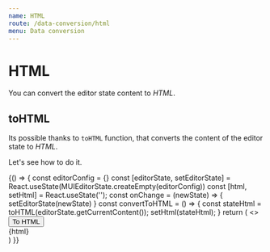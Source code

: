 ```yaml
---
name: HTML
route: /data-conversion/html
menu: Data conversion
---
```


# HTML

You can convert the editor state content to *HTML*.

## toHTML

Its possible thanks to `toHTML` function, that converts the content of the editor state to *HTML*.

Let's see how to do it.

<Playground>
  {() => {
    const editorConfig = {}
    const [editorState, setEditorState] = React.useState(MUIEditorState.createEmpty(editorConfig))
    const [html, setHtml] = React.useState('');
    const onChange = (newState) => {
      setEditorState(newState)
    }
    const convertToHTML = () => {
      const stateHtml = toHTML(editorState.getCurrentContent());
      setHtml(stateHtml);
    }
    return (
      <>
        <MUIEditor
          editorState={editorState}
          onChange={onChange}
          config={editorConfig} />
        <button onClick={convertToHTML}>To HTML</button>
        <div>{html}</div>
      </>
    )
  }}
</Playground>
